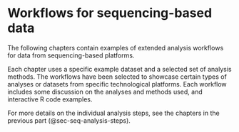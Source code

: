 # Workflows for sequencing-based data {#sec-seq-workflows}

The following chapters contain examples of extended analysis workflows for data from sequencing-based platforms.

Each chapter uses a specific example dataset and a selected set of analysis methods. The workflows have been selected to showcase certain types of analyses or datasets from specific technological platforms. Each workflow includes some discussion on the analyses and methods used, and interactive R code examples.

For more details on the individual analysis steps, see the chapters in the previous part (@sec-seq-analysis-steps).
